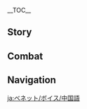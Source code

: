 {{CharacterTabs}}
{{LanguageTabs}}
{{Stub|1={{Meta/VO|tl=1|fChinese}}}}
__TOC__
==Story==
{{VO/Story
|character           = Bennett
|language            = zh
|language_s          = zh
|language_t          = zh-tw
|name_s              = 班尼特
|vo_01_01_title_s    = 初次见面…
|vo_01_01_title_t    = 初次見面…
|vo_01_01_subtitle   = Hello
|vo_01_01_file       = VO_{language}{character} Hello.ogg
|vo_01_01_tx_s       = 这就是你的冒险团吗？真好啊…又热闹，又有人情味。啊，我是「班尼冒险团」的团长班尼特！能把我列入你们的合作伙伴吗？拜托了！
|vo_01_01_tx_t       = 這就是{{MC|你|妳|mc=1}}的冒險團嗎？真好啊…又熱鬧，又有人情味。啊，我是「班尼冒險團」的團長班尼特！能把我列入你們的合作夥伴嗎？拜託了！
|vo_01_01_rm         = Zhè jiùshì nǐ de màoxiǎn-tuán ma? Zhēn hǎo a... Yòu rè'nào, yòu yǒu rénqíngwèi. A, wǒ shì "Bānní Màoxiǎn-tuán" de tuánzhǎng Bānnítè! Néng bǎ wǒ lièrù nǐmen de hézuò huǒbàn ma? Bàituōle!
|vo_01_01_tl         = Is this your adventure team? Oh, that's great... it's so lively, with a homey vibe. Oh, I'm the leader of "Benny's Adventure Team," Bennett! Can I be your partner? Please?
|vo_02_01_title_s    = 闲聊・宝藏
|vo_02_01_title_t    = 閒聊・寶藏
|vo_02_01_subtitle   = Chat: Treasures
|vo_02_01_file       = VO_{language}{character} Chat - Treasures.ogg
|vo_02_01_tx_s       = 不如在周围找找看吧，说不定有宝藏呢！
|vo_02_01_tx_t       = 不如在周圍找找看吧，說不定有寶藏呢！
|vo_02_01_rm         = Bùrú zài zhōuwéi zhǎozhǎo kàn ba, shuōbudìng yǒu bǎozàng ne!
|vo_02_01_tl         = Why don't we look around, maybe we could find some treasure!
|vo_02_02_title_s    = 闲聊・冒险
|vo_02_02_title_t    = 閒聊・冒險
|vo_02_02_subtitle   = Chat: Adventures
|vo_02_02_file       = VO_{language}{character} Chat - Adventures.ogg
|vo_02_02_tx_s       = 好久没有和别人一起冒险了！我们走吧！
|vo_02_02_tx_t       = 好久沒有和別人一起冒險了！我們走吧！
|vo_02_02_rm_s       = Hǎojiǔ méiyǒu hé biérén yīqǐ màoxiǎnle! Wǒmen zǒu ba!
|vo_02_02_rm_t       = Hǎojiǔ méiyǒu hàn biérén yīqǐ màoxiǎnle! Wǒmen zǒu ba!
|vo_02_02_tl         = It's been a long time since I've been on an adventure with others! Let's go!
|vo_02_03_title_s    = 闲聊・调侃
|vo_02_03_title_t    = 閒聊・調侃
|vo_02_03_subtitle   = Chat: Self-Deprecation
|vo_02_03_file       = VO_{language}{character} Chat - Self-Deprecation.ogg
|vo_02_03_tx_s       = 俗话说「等在原地是不会有好事发生的」，当然以我的运气来说，往哪里走都一样啦…
|vo_02_03_tx_t       = 俗話說「等在原地是不會有好事發生的」，當然以我的運氣來說，往哪裡走都一樣啦…
|vo_02_03_rm         = Súhuà shuō "děng zài yuándì shì bùhuì yǒu hǎoshì fāshēng de", dāngrán yǐ wǒ de yùnqì láishuō, wǎng nǎlǐ zǒu dōu yīyàng la...
|vo_02_03_tl         = As the saying goes, "nothing good will happen if you stay where you are." Of course, with my luck, it's the same wherever I go...
|vo_03_01_title_s    = 下雨的时候…
|vo_03_01_title_t    = 下雨的時候…
|vo_03_01_subtitle   = When It Rains
|vo_03_01_file       = VO_{language}{character} When It Rains.ogg
|vo_03_01_tx_s       = 我冒险的时候，大多都是这种天气。
|vo_03_01_tx_t       = 我冒險的時候，大多都是這種天氣。
|vo_03_01_rm         = Wǒ màoxiǎn de shíhòu, dàduō dōu shì zhè zhǒng tiānqì.
|vo_03_01_tl         = It's usually this kind of weather when I'm on an adventure.
|vo_03_02_title_s    = 打雷的时候…
|vo_03_02_title_t    = 打雷的時候…
|vo_03_02_subtitle   = When Thunder Strikes
|vo_03_02_file       = VO_{language}{character} When Thunder Strikes.ogg
|vo_03_02_tx_s       = 啊！别和我站得太近，这样雷就不会劈到你了。
|vo_03_02_tx_t       = 啊！別和我站得太近，這樣雷就不會劈到{{MC|你|妳|mc=1}}了。
|vo_03_02_rm_s       = A! Bié hé wǒ zhàn dé tài jìn, zhèyàng léi jiù bùhuì pī dào nǐle.
|vo_03_02_rm_t       = A! Bié hàn wǒ zhàn dé tài jìn, zhèyàng léi jiù bùhuì pī dào nǐle.
|vo_03_02_tl         = Ah! Don't stand too close to me, so the lightning won't strike you too.
|vo_03_03_title_s    = 阳光很好…
|vo_03_03_title_t    = 陽光很好…
|vo_03_03_subtitle   = When the Sun Is Out
|vo_03_03_file       = VO_{language}{character} When the Sun Is Out.ogg
|vo_03_03_tx_s       = 今天的天气真不错…啊，糟了，说完这种话多半就要下雨了。
|vo_03_03_tx_t       = 今天的天氣真不錯…啊，糟了，說完這種話多半就要下雨了。
|vo_03_03_rm         = Jīntiān de tiānqì zhēn bùcuò... A, zāole, shuōwán zhè zhǒng huà duōbàn jiù yào xiàyǔle.
|vo_03_03_tl         = The weather's not bad today... ah, crud, it's probably going to rain after saying this.
|vo_03_04_title_s    = 刮大风了…
|vo_03_04_title_t    = 刮大風了…
|vo_03_04_subtitle   = When the Wind Is Blowing
|vo_03_04_file       = VO_{language}{character} When the Wind Is Blowing.ogg
|vo_03_04_tx_s       = 小心点，别被吹过来的石头砸到脑袋了！
|vo_03_04_tx_t       = 小心點，別被吹過來的石頭砸到腦袋了！
|vo_03_04_rm         = Xiǎoxīn diǎn, bié bèi chuī guòlái de shítou zá dào nǎodaile!
|vo_03_04_tl         = Careful, don't get hit in the head by a flying stone!
|vo_04_01_title_s    = 早上好…
|vo_04_01_title_t    = 早安…
|vo_04_01_subtitle   = Good Morning
|vo_04_01_file       = VO_{language}{character} Good Morning.ogg
|vo_04_01_tx_s       = 早上好！我们今天去哪儿冒险啊？
|vo_04_01_tx_t       = 早安！我們今天去哪冒險啊？
|vo_04_01_rm_s       = Zǎoshang hǎo! Wǒmen jīntiān qù nǎr màoxiǎn a?
|vo_04_01_rm_t       = Zǎo'ān! Wǒmen jīntiān qù nǎ màoxiǎn a?
|vo_04_01_tl         = Good morning! Where's the adventure at today?
|vo_04_02_title_s    = 中午好…
|vo_04_02_title_t    = 午安…
|vo_04_02_subtitle   = Good Afternoon
|vo_04_02_file       = VO_{language}{character} Good Afternoon.ogg
|vo_04_02_tx_s       = 我带了三明治，要吃吗？分你一半…唔唔！咳，咳…不好意思，噎到了。
|vo_04_02_tx_t       = 我帶了三明治，要吃嗎？分{{MC|你|妳|mc=1}}一半…唔唔！咳，咳…不好意思，噎到了。
|vo_04_02_rm         = Wǒ dàile sānmíngzhì, yào chī ma? Fēn nǐ yībàn... N'n! Ke, ke... Bùhǎoyìsi, yē dàole.
|vo_04_02_tl         = I brought a sandwich, do you want some? I'll give you hal- *coughing* *spluttering* ...I'm sorry, I choked.
|vo_04_03_title_s    = 晚上好…
|vo_04_03_title_t    = 晚上好…
|vo_04_03_subtitle   = Good Evening
|vo_04_03_file       = VO_{language}{character} Good Evening.ogg
|vo_04_03_tx_s       = 要不要陪我去和老爹们聊聊天啊？老冒险家的故事可有意思了！
|vo_04_03_tx_t       = 要不要陪我去和老爹們聊聊天啊？老冒險家的故事可有意思了！
|vo_04_03_rm_s       = Yàobùyào péi wǒ qù hé lǎodiēmen liáoliáotiān a? Lǎo màoxiǎn-jiā de gùshì kě yǒuyìsile!
|vo_04_03_rm_t       = Yàobùyào péi wǒ qù hàn lǎodiēmen liáoliáotiān a? Lǎo màoxiǎn-jiā de gùshì kě yǒuyìsile!
|vo_04_03_tl         = Wanna come with me to chat with my dads? Old adventurers' stories are always interesting!
|vo_04_04_title_s    = 晚安…
|vo_04_04_title_t    = 晚安…
|vo_04_04_subtitle   = Good Night
|vo_04_04_file       = VO_{language}{character} Good Night.ogg
|vo_04_04_tx_s       = 要走了吗？能和你一起冒险太开心了，下次记得再叫上我啊！
|vo_04_04_tx_t       = 要走了嗎？能和{{MC|你|妳|mc=1}}一起冒險太開心了，下次記得再叫上我啊！
|vo_04_04_rm_s       = Yào zǒule ma? Néng hé nǐ yīqǐ màoxiǎn tài kāixīnle, xiàcì jìdé zài jiàoshàng wǒ a!
|vo_04_04_rm_t       = Yào zǒule ma? Néng hàn nǐ yīqǐ màoxiǎn tài kāixīnle, xiàcì jìdé zài jiàoshàng wǒ a!
|vo_04_04_tl         = You have to go? Adventuring with you is so fun, remember to invite me again next time!
|vo_05_01_title_s    = 关于{name_s}自己・冒险团
|vo_05_01_title_t    = 關於{name_t}自己・冒險團
|vo_05_01_subtitle   = About {character}: Adventure Team
|vo_05_01_file       = VO_{language}{character} About {character} - Adventure Team.ogg
|vo_05_01_tx_s       = 我就是「班尼冒险团」的团长，振兴蒙德冒险家协会的希望之星…没见过其他团员？那个…最近他们都请假了，哈哈。
|vo_05_01_tx_t       = 我就是「班尼冒險團」的團長，振興蒙德冒險家協會的希望之星…沒見過其他團員？那個…最近他們都請假了，哈哈。
|vo_05_01_rm         = Wǒ jiùshì "Bānní Màoxiǎn-tuán" de tuánzhǎng, zhènxīng Méngdé Màoxiǎn-jiā Xiéhuì de xīwàng zhī xīng... Méi jiàn'guò qítā tuányuán? Nàgè... Zuìjìn tāmen dōu qǐngjiàle, hāhā.
|vo_05_01_tl         = I'm the leader of Benny's Adventure Team, the star of hope for the revitalization of the Mondstadt Adventurers' Guild... Never seen the other members? That... they've all taken time off recently, haha.
|vo_05_02_title_s    = 关于{name_s}自己・坏运气
|vo_05_02_title_t    = 關於{name_t}自己・壞運氣
|vo_05_02_subtitle   = About {character}: Bad Luck
|vo_05_02_file       = VO_{language}{character} About {character} - Bad Luck.ogg
|vo_05_02_tx_s       = 没有传说中那么夸张啦，不过就是走路经常会掉进猎人打猎用的坑里，或者被突然倒下的树干砸到脑袋，都很平常嘛，对吧？
|vo_05_02_tx_t       = 沒有傳說中那麼誇張啦，不過就是走路經常會掉進獵人打獵用的坑裡，或者被突然倒下的樹幹砸到腦袋，都很平常嘛，對吧？
|vo_05_02_rm_s       = Méiyǒu chuánshuō zhōng nàme kuāzhāng la, bùguò jiùshì zǒulù jīngcháng huì diàojìn lièrén dǎliè yòng de kēng lǐ, huòzhě bèi tūrán dàoxià de shùgàn zá dào nǎodai, dōu hěn píngcháng ma, duì ba?
|vo_05_02_rm_t       = Méiyǒu chuánshuō zhōng nàme kuāzhāng la, bùguò jiùshì zǒulù jīngcháng huì diàojìn lièrén dǎliè yòng de kēng lǐ, huòzhě bèi túrán dàoxià de shùgàn zá dào nǎodai, dōu hěn píngcháng ma, duì ba?
|vo_05_02_tl         = It's not as bad as the legends say, but it's normal to fall into a hunter's trap on a walk, or to be suddenly hit in the head by a falling tree, right?
|vo_06_01_title_s    = 关于我们・搭档
|vo_06_01_title_t    = 關於我們・搭檔
|vo_06_01_subtitle   = About Us: Teammates
|vo_06_01_file       = VO_{language}{character} About Us - Teammates.ogg
|vo_06_01_tx_s       = 哈哈，不行的，「班尼冒险团」早就满员了…合适的人选有那么多，没必要找我这个倒霉蛋吧？
|vo_06_01_tx_t       = 哈哈，不行的，「班尼冒險團」早就滿員了…合適的人選有那麼多，沒必要找我這個倒楣蛋吧？
|vo_06_01_rm         = Hāhā, bùxíng de, "Bānní Màoxiǎn-tuán" zǎojiù mǎnyuánle... Héshì de rénxuǎn yǒu nàme duō, méi bìyào zhǎo wǒ zhège dǎoméi dàn ba?
|vo_06_01_tl         = Haha, no, Benny's Adventure Team is already full... There are so many other suitable candidates, there's no need to go searching for such an unlucky person like me, right?
|vo_06_02_title_s    = 关于我们・分工
|vo_06_02_title_t    = 關於我們・分工
|vo_06_02_subtitle   = About Us: Division of Labor
|vo_06_02_friendship = 6
|vo_06_02_file       = VO_{language}{character} About Us - Division of Labor.ogg
|vo_06_02_tx_s       = 以后我负责引走怪物和激活陷阱，你就负责带走宝藏。啊，这样不行吗？哎呀，没事没事！不用担心我会受伤啦，这是我最擅长的！而且为了你的话，我愿意！
|vo_06_02_tx_t       = 以後我負責引走怪物和觸發陷阱，{{MC|你|妳|mc=1}}就負責帶走寶藏。啊，這樣不行嗎？哎呀，沒事沒事！不用擔心我會受傷啦，這是我最擅長的！而且為了{{MC|你|妳|mc=1}}的話，我願意！
|vo_06_02_rm_s       = Yǐhòu wǒ fùzé yǐnzǒu guàiwù hé jīhuó xiànjǐng, nǐ jiù fùzé dài zǒu bǎozàng. A, zhèyàng bùxíng ma? Aiya, méishì méishì! Bùyòng dānxīn wǒ huì shòushāng la, zhè shì wǒ zuì shàncháng de! Érqiě wèile nǐ dehuà, wǒ yuànyì!
|vo_06_02_rm_t       = Yǐhòu wǒ fùzé yǐnzǒu guàiwù hàn chùfā xiànjǐng, nǐ jiù fùzé dài zǒu bǎozàng. A, zhèyàng bùxíng ma? Aiya, méishì méishì! Bùyòng dānxīn wǒ huì shòushāng la, zhè shì wǒ zuì shàncháng de! Érqiě wèile nǐ dehuà, wǒ yuànyì!
|vo_06_02_tl         = From now on, I'll distract the monsters and activate the traps while you'll be in charge of the treasure. Ah... this can't work? Aiya, it's alright, it's alright! Don't worry about me getting hurt, it's what I do best! And for your sake, I would!
|vo_06_03_title_s    = 关于我们・险境
|vo_06_03_title_t    = 關於我們・險境
|vo_06_03_subtitle   = About Us: Dangerous Places
|vo_06_03_friendship = 6
|vo_06_03_file       = VO_{language}{character} About Us - Dangerous Places.ogg
|vo_06_03_tx_s       = 我终于明白你为什么找我搭档了，你和我很像，一定也很喜欢置身于险境的那种快感吧！冒险就是因为有危险才让人欲罢不能啊。
|vo_06_03_tx_t       = 我終於明白{{MC|你|妳|mc=1}}為什麼找我搭檔了，{{MC|你|妳|mc=1}}和我很像，一定也很喜歡置身於險境的那種快感吧！冒險就是因為有危險才讓人欲罷不能啊。
|vo_06_03_rm_s       = Wǒ zhōngyú míngbái nǐ wèishénme zhǎo wǒ dādàngle, nǐ hé wǒ hěn xiàng, yīdìng yě hěn xǐhuān zhìshēn yú xiǎnjìng de nà zhǒng kuàigǎn ba! Màoxiǎn jiùshì yīnwèi yǒu wēixiǎn cái ràng rén yùbàbùnéng a.
|vo_06_03_rm_t       = Wǒ zhōngyú míngbái nǐ wèishénme zhǎo wǒ dādàngle, nǐ hàn wǒ hěn xiàng, yīdìng yě hěn xǐhuān zhìshēn yú xiǎnjìng de nà zhǒng kuàigǎn ba! Màoxiǎn jiùshì yīnwèi yǒu wéixiǎn cái ràng rén yùbàbùnéng a.
|vo_06_03_tl         = I finally understand why you decided to join me. We're so much alike, and you also love the thrill of being in danger! That's what makes adventuring so addictive!
|vo_07_01_title_s    = 关于「神之眼」…
|vo_07_01_title_t    = 關於「神之眼」…
|vo_07_01_subtitle   = About the [[Vision]]
|vo_07_01_friendship = 4
|vo_07_01_file       = VO_{language}{character} About the Vision.ogg
|vo_07_01_tx_s       = 没想到我这么倒霉的人也可以获得神的认可，既然神都没有放弃我，我又怎么能放弃我自己呢？
|vo_07_01_tx_t       = 沒想到我這麼倒楣的人也可以獲得神的認可，既然神都沒有放棄我，我又怎麼能放棄我自己呢？
|vo_07_01_rm         = Méi xiǎngdào wǒ zhème dǎoméi de rén yě kěyǐ huòdé shén de rènkě, jìrán shén dōu méiyǒu fàngqì wǒ, wǒ yòu zěnme néng fàngqì wǒ zìjǐ ne?
|vo_07_01_tl         = I never thought that someone as unlucky as me could be recognized by the gods. But since the gods haven't given up on me, how can I give up on myself?
|vo_07_02_title_s    = 有什么想要分享…
|vo_07_02_title_t    = 有什麼想要分享…
|vo_07_02_subtitle   = Something to Share
|vo_07_02_file       = VO_{language}{character} Something to Share.ogg
|vo_07_02_tx_s       = 有机会要和我一起去俯瞰蒙德的夜景吗？蒙德城灯火通明，果酒湖反射着月光，特别漂亮…你问我在哪里看到的？哈哈，有一次不小心被龙卷风卷到了特别高的地方…什么？不想去啊，哦，好吧…
|vo_07_02_tx_t       = 有機會要和我一起去俯瞰蒙德的夜景嗎？蒙德城燈火通明，果酒湖反射著月光，特別漂亮…{{MC|你|妳|mc=1}}問我在哪裡看到的？哈哈，有一次不小心被龍捲風捲到了特別高的地方…什麼？不想去啊，哦，好吧…
|vo_07_02_rm_s       = Yǒu jīhuì yào hé wǒ yīqǐ qù fǔkàn Méngdé de yèjǐng ma? Méngdé-chéng dēnghuǒ tōngmíng, Guǒjiǔ-hú fǎnshèzhe yuèguāng, tèbié piàoliang... Nǐ wèn wǒ zài nǎlǐ kàndào de? Haha, yǒu yīcì bùxiǎoxīn bèi lóngjuǎnfēng juǎndàole tèbié gāo de dìfāng... Shénme? Bùxiǎng qù a, o, hǎo ba...
|vo_07_02_rm_t       = Yǒu jīhuì yào hàn wǒ yīqǐ qù fǔkàn Méngdé de yèjǐng ma? Méngdé-chéng dēnghuǒ tōngmíng, Guǒjiǔ-hú fǎnshèzhe yuèguāng, tèbié piàoliang... Nǐ wèn wǒ zài nǎlǐ kàndào de? Haha, yǒu yīcì bùxiǎoxīn bèi lóngjuǎnfēng juǎndàole tèbié gāo de dìfāng... Shénme? Bùxiǎng qù a, o, hǎo ba...
|vo_07_02_tl         = Do you wanna come with me to see the night view of Mondstadt from above? Mondstadt City is brightly lit, and Cider Lake reflects the moonlight, which is very beautiful... Where did I see it, you ask? Haha, there was this one time where I accidentally got swept up by a tornado to a particularly high place... hm? Not interested? Oh, alright then...
|vo_07_03_title_s    = 感兴趣的见闻…
|vo_07_03_title_t    = 感興趣的見聞…
|vo_07_03_subtitle   = Interesting Things
|vo_07_03_file       = VO_{language}{character} Interesting Things.ogg
|vo_07_03_tx_s       = 其实我很喜欢卷心菜，看上去很普通，却是一般人家必不可少的食物。它能生长在很多地方，也能和很多食材搭配，还从不抢味道。其实普通一点，也挺好的嘛。
|vo_07_03_tx_t       = 其實我很喜歡高麗菜，看起來很普通，卻是一般人家必不可少的食物。它能生長在很多地方，也能和很多食材搭配，還從不搶味道。其實普通一點，也挺好的嘛。
|vo_07_03_rm_s       = Qíshí wǒ hěn xǐhuān juǎnxīncài, kànshàngqù hěn pǔtōng, què shì yībān rénjiā bìbùkěshǎo de shíwù. Tā néng shēngzhǎng zài hěnduō dìfāng, yě néng hé hěnduō shícái dāpèi, hái cóng bù qiǎng wèidào. Qíshí pǔtōng yīdiǎn, yě tǐng hǎo de ma.
|vo_07_03_rm_t       = Qíshí wǒ hěn xǐhuān gāolìcài, kànshàngqù hěn pǔtōng, què shì yībān rénjiā bìbùkěshǎo de shíwù. Tā néng shēngzhǎng zài hěnduō dìfāng, yě néng hàn hěnduō shícái dāpèi, hái cóng bù qiǎng wèidào. Qíshí pǔtōng yīdiǎn, yě tǐng hǎo de ma.
|vo_07_03_tl         = I actually quite like cabbage. It looks very ordinary, but it's a staple food for the common folk. It grows in many places, can be paired with many ingredients, and the flavor never gets in the way. It's normal, and that's okay.
|vo_08_01_title_s    = 关于芭芭拉…
|vo_08_01_title_t    = 關於芭芭拉…
|vo_08_01_subtitle   = About [[Barbara]]
|vo_08_01_friendship = 4
|vo_08_01_file       = VO_{language}{character} About Barbara.ogg
|vo_08_01_tx_s       = 她很擅长唱歌跳舞！我冒险不顺的时候就会去看她的演出，跟着观众一起喊喊口号加加油，心情就变好了，真的很神奇！这就是她为什么这么受欢迎的原因吧…啊，我这个当团长的，要是也这么受欢迎就好了。
|vo_08_01_tx_t       = 她很擅長唱歌跳舞！我冒險不順的時候就會去看她的演出，跟著觀眾一起喊喊口號加加油，心情就變好了，真的很神奇！這就是她為什麼這麼受歡迎的原因吧…啊，我這個當團長的，要是也這麼受歡迎就好了。
|vo_08_01_rm         = Tā hěn shàncháng chànggē tiàowǔ! Wǒ màoxiǎn bù shùn de shíhòu jiù huì qù kàn tā de yǎnchū, gēnzhe guānzhòng yīqǐ hǎnhǎn kǒuhào jiājiāyóu, xīnqíng jiù biàn hǎole, zhēn de hěn shénqí! Zhè jiùshì tā wèishénme zhème shòu huānyíng de yuányīn ba... A, wǒ zhège dāng tuánzhǎng de, yàoshi yě zhème shòu huānyíng jiù hǎole.
|vo_08_01_tl         = She's really good at singing and dancing! When an adventure goes south, I'll go to see her in concert and cheer with the audience, and my mood will get better, it's really amazing! No wonder she's so popular... ah, if only I could be just as popular as the leader of my adventure team.
|vo_08_02_title_s    = 关于可莉…
|vo_08_02_title_t    = 關於可莉…
|vo_08_02_subtitle   = About [[Klee]]
|vo_08_02_friendship = 4
|vo_08_02_file       = VO_{language}{character} About Klee.ogg
|vo_08_02_tx_s       = 那个孩子啊…很可爱，但我必须和她保持距离。只要我陪她玩，她的那些炸弹就会突然爆炸…我倒霉一点无所谓，但要是炸伤了可莉就麻烦了，估计整个骑士团都会跟我没完吧。
|vo_08_02_tx_t       = 那個孩子啊…很可愛，但我必須和她保持距離。只要我陪她玩，她的那些炸彈就會突然爆炸…我倒楣一點無所謂，但要是炸傷了可莉就麻煩了，估計整個騎士團都會跟我沒完吧。
|vo_08_02_rm_s       = Nàgè háizi a... Hěn kě'ài, dàn wǒ bìxū hé tā bǎochí jùlí. Zhǐyào wǒ péi tā wán, tā de nàxiē zhàdàn jiù huì tūrán bàozhà... Wǒ dǎoméi yīdiǎn wúsuǒwèi, dàn yàoshi zhàshāngle Kělì jiù máfanle, gūjì zhěnggè Qíshìtuán dōuhuì gēn wǒ méiwán ba.
|vo_08_02_rm_t       = Nàgè háizi a... Hěn kě'ài, dàn wǒ bìxū hàn tā bǎochí jùlí. Zhǐyào wǒ péi tā wán, tā de nàxiē zhàdàn jiù huì túrán bàozhà... Wǒ dǎoméi yīdiǎn wúsuǒwèi, dàn yàoshi zhàshāngle Kělì jiù máfanle, gūjì zhěnggè Qíshìtuán dōuhuì gēn wǒ méiwán ba.
|vo_08_02_tl         = That kid... so cute, but I have to keep my distance from her. Whenever I play with her, her bombs will suddenly detonate... It's not me I'm worried about, but if something happens to Klee, it'd be awful, and the Knights of Favonius would never forgive me.
|vo_08_03_title_s    = 关于菲谢尔…
|vo_08_03_title_t    = 關於菲謝爾…
|vo_08_03_subtitle   = About [[Fischl]]
|vo_08_03_friendship = 4
|vo_08_03_file       = VO_{language}{character} About Fischl.ogg
|vo_08_03_tx_s       = 她是异世界来的「断罪皇女」，可厉害了！我不止一次和她说想要去她的家乡冒险，但每次说到这里她就吞吞吐吐的…嗯，一定是担心我的安危吧，看来她的家乡真的是很凶险的地方。
|vo_08_03_tx_t       = 她是異世界來的「斷罪皇女」，可厲害了！我不止一次和她說想要去她的家鄉冒險，但每次說到這裡她就吞吞吐吐的…嗯，一定是擔心我的安危吧，看來她的家鄉真的是很兇險的地方。
|vo_08_03_rm_s       = Tā shì yì-shìjiè lái de "Duànzuì Huángnǚ", kě lìhàile! Wǒ bùzhǐ yīcì hé tā shuō xiǎngyào qù tā de jiāxiāng màoxiǎn, dàn měicì shuō dào zhèlǐ tā jiù tūntūntǔtǔ de... Ng, yīdìng shì dānxīn wǒ de ānwēi ba, kànlái tā de jiāxiāng zhēn de shì hěn xiōngxiǎn dì dìfāng.
|vo_08_03_rm_t       = Tā shì yì-shìjiè lái de "Duànzuì Huángnǚ", kě lìhàile! Wǒ bùzhǐ yīcì hàn tā shuō xiǎngyào qù tā de jiāxiāng màoxiǎn, dàn měicì shuō dào zhèlǐ tā jiù tūntūntǔtǔ de... Ng, yīdìng shì dānxīn wǒ de ānüéi ba, kànlái tā de jiāxiāng zhēn de shì hěn xiōngxiǎn dì dìfāng.
|vo_08_03_tl         = Oh, the Prinzessin der Verurteilung from another world, she's so cool! I've told her more than once that I wanted to go to her home world on an adventure, but she hesitated every time... Well, she must be worried about my safety. It seems that her home world is a really dangerous place.
|vo_08_04_title_s    = 关于琴…
|vo_08_04_title_t    = 關於琴…
|vo_08_04_subtitle   = About [[Jean]]
|vo_08_04_friendship = 4
|vo_08_04_file       = VO_{language}{character} About Jean.ogg
|vo_08_04_tx_s       = 我本来想向琴团长要一些对蒙德的冒险家协会的支援，但其实我不太知道要怎么和她说…冒险家协会没有骑士团那么多规矩，我和老爹们成天也嘻嘻哈哈的，但用这种态度和琴团长说话，肯定不行吧…我是不是要学一下骑士团敬礼的方式？
|vo_08_04_tx_t       = 我本來想向琴團長要一些對蒙德的冒險家協會的支援，但其實我不太知道要怎麼和她說…冒險家協會沒有騎士團那麼多規矩，我和老爹們成天也嘻嘻哈哈的，但用這種態度和琴團長說話，肯定不行吧…我是不是要學一下騎士團敬禮的方式？
|vo_08_04_rm_s       = Wǒ běnlái xiǎng xiàng Qín-tuánzhǎng yào yīxiē duì Méngdé de Màoxiǎn-jiā Xiéhuì de zhīyuán, dàn qíshí wǒ bù tài zhīdào yào zěnme hé tā shuō... Màoxiǎn-jiā Xiéhuì méiyǒu Qíshìtuán nàme duō guījǔ, wǒ hé lǎodiēmen chéngtiān yě xīxīhāhā de, dàn yòng zhè zhǒng tàidù hé Qín-tuánzhǎng shuōhuà, kěndìng bùxíng ba... Wǒ shìbùshì yào xué yīxià Qíshìtuán jìnglǐ de fāngshì?
|vo_08_04_rm_t       = Wǒ běnlái xiǎng xiàng Qín-tuánzhǎng yào yīxiē duì Méngdé de Màoxiǎn-jiā Xiéhuì de zhīyuán, dàn qíshí wǒ bù tài zhīdào yào zěnme hàn tā shuō... Màoxiǎn-jiā Xiéhuì méiyǒu Qíshìtuán nàme duō guījǔ, wǒ hàn lǎodiēmen chéngtiān yě xīxīhāhā de, dàn yòng zhè zhǒng tàidù hàn Qín-tuánzhǎng shuōhuà, kěndìng bùxíng ba... Wǒ shìbùshì yào xué yīxià Qíshìtuán jìnglǐ de fāngshì?
|vo_08_04_tl         = I originally wanted to ask Master Jean for help with the Mondstadt Adventurers' Guild, but I don't really know how to go about doing so... The Adventurers' Guild doesn't have as many rules as the Knights, and my dads and I laugh all day long. But speaking to Master Jean with this attitude isn't gonna fly... Should I learn the knights' salute?
|vo_08_05_title_s    = 关于法尔伽…
|vo_08_05_title_t    = 關於法爾伽…
|vo_08_05_subtitle   = About [[Varka]]
|vo_08_05_friendship = 4
|vo_08_05_file       = VO_{language}{character} About Varka.ogg
|vo_08_05_tx_s       = 他是我非常崇拜的人，名副其实的大团长！能领导整个西风骑士团，那该有多厉害啊。不过后来我想了想，冒险团规模太大好像也不行，团里太忙了的话，老爹们就没人照顾了。哈哈，还是现在好啊。
|vo_08_05_tx_t       = 他是我非常崇拜的人，名副其實的大團長！能領導整個西風騎士團，那該有多厲害啊。不過後來我想了想，冒險團規模太大好像也不行，團裡太忙了的話，老爹們就沒人照顧了。哈哈，還是現在好啊。
|vo_08_05_rm         = Tā shì wǒ fēicháng chóngbài de rén, míngfùqíshí de Dà-tuánzhǎng! Néng lǐngdǎo zhěnggè Xīfēng Qíshìtuán, nà gāi yǒu duō lìhài a. Bùguò hòulái wǒ xiǎngle-xiǎng, màoxiǎn-tuán guīmó tài dà hǎoxiàng yě bùxíng, tuán lǐ tài mángle dehuà, lǎodiēmen jiù méi rén zhàogùle. Haha, háishì xiànzài hǎo a.
|vo_08_05_tl         = He's someone I look up to a lot, a great leader! How powerful someone would have to be to lead the entire Knights of Favonius! Recently, though, I've been thinking that maybe it'd be better to have a smaller adventure team. If the team is too busy, I won't have time to take care of all my dads in the Guild. Haha, things are still good the way they are now.
|vo_08_06_title_s    = 关于雷泽…
|vo_08_06_title_t    = 關於雷澤…
|vo_08_06_subtitle   = About [[Razor]]
|vo_08_06_friendship = 4
|vo_08_06_file       = VO_{language}{character} About Razor.ogg
|vo_08_06_tx_s       = 你说奔狼领的那个小哥哥啊，他虽然看上去凶巴巴的，也不愿意说话…但是是个有趣的人哦！他和我都特别喜欢吃肉，我给他做肉吃，他教我狼怎么说话，哈哈，你下次要不要一起来？
|vo_08_06_tx_t       = {{MC|你|妳|mc=1}}說奔狼領的那個小哥哥啊，他雖然看上去凶巴巴的，也不願意說話…但是是個有趣的人哦！他和我都特別喜歡吃肉，我給他做肉吃，他教我狼怎麼說話，哈哈，{{MC|你|妳|mc=1}}下次要不要一起來？
|vo_08_06_rm_s       = Nǐ shuō Bēnláng-lǐng de nàgè xiǎo-gēgē a, tā suīrán kàn shàngqù xiōngbābā de, yě bù yuànyì shuōhuà... Dànshì shìgè yǒuqù de rén o! Tā hé wǒ dōu tèbié xǐhuān chī ròu, wǒ gěi tā zuò ròu chī, tā jiāo wǒ láng zěnme shuōhuà, haha, nǐ xiàcì yàobùyào yīqǐ lái?
|vo_08_06_rm_t       = Nǐ shuō Bēnláng-lǐng de nàgè xiǎo-gēgē a, tā suīrán kàn shàngqù xiōngbābā de, yě bù yuànyì shuōhuà... Dànshì shìgè yǒuqù de rén o! Tā hàn wǒ dōu tèbié xǐhuān chī ròu, wǒ gěi tā zuò ròu chī, tā jiāo wǒ láng zěnme shuōhuà, haha, nǐ xiàcì yàobùyào yīqǐ lái?
|vo_08_06_tl         = You talk of the Wolvendom boy... though he looks fierce and doesn't like talking much, he's a great person! He and I both like meat very much. I cook meat for him, and he teaches me how to talk with wolves. Haha, do you want to join us next time?
|vo_08_07_title_s    = 关于安柏…
|vo_08_07_title_t    = 關於安柏…
|vo_08_07_subtitle   = About [[Amber]]
|vo_08_07_friendship = 4
|vo_08_07_file       = VO_{language}{character} About Amber.ogg
|vo_08_07_tx_s       = 哦哦，想起来了，那个女孩子，总横冲直撞的…她和我一样，经常去野外冒险！只不过…只要路边架着锅，就总会飘来浓浓的黑烟，还有什么东西烧糊了的味道…唔，难道她的运气也很差？
|vo_08_07_tx_t       = 哦哦，想起來了，那個女孩子，總橫衝直撞的…她和我一樣，經常去野外冒險！只不過…只要路邊架著鍋，就總會飄來濃濃的黑煙，還有什麼東西燒糊了的味道…唔，難道她的運氣也很差？
|vo_08_07_rm_s       = O'o, xiǎng qǐláile, nàgè nǚháizi, zǒng héngchōng-zhízhuàng de... Tā hé wǒ yīyàng, jīngcháng qù yěwài màoxiǎn! Zhǐ bùguò... zhǐyào lù biān jiàzhe guō, jiù zǒnghuì piāo lái nóngnóng de hēiyān, háiyǒu shénme dōngxi shāohúle de wèidào... N, nándào tā de yùnqì yě hěn chà?
|vo_08_07_rm_t       = O'o, xiǎng qǐláile, nàgè nǚháizi, zǒng héngchōng-zhízhuàng de... Tā hàn wǒ yīyàng, jīngcháng qù yěwài màoxiǎn! Zhǐ bùguò... zhǐyào lù biān jiàzhe guō, jiù zǒnghuì piāo lái nóngnóng de hēiyān, háiyǒu shénme dōngxi shāohúle de wèidào... N, nándào tā de yùnqì yě hěn chà?
|vo_08_07_tl         = Oh, I remember, that girl is always charging around everywhere... Like me, she goes adventuring in the wild all the time! It's just... Whenever she's around a cooking pot on the side of the road, there'll always be thick black smoke and the smell of something burning... uh, was she also born unlucky, like me?
|vo_08_08_title_s    = 关于诺艾尔…
|vo_08_08_title_t    = 關於諾艾爾…
|vo_08_08_subtitle   = About [[Noelle]]
|vo_08_08_friendship = 4
|vo_08_08_file       = VO_{language}{character} About Noelle.ogg
|vo_08_08_tx_s       = 你说她啊，其实我注意她很久了。她很有天分，又特别努力，但在骑士团只能当女仆，一直没成为正式的骑士，你不觉得太可惜了吗？唉，要是她肯来冒险家协会，估计早就是个了不起的冒险家了。
|vo_08_08_tx_t       = {{MC|你|妳|mc=1}}說她啊，其實我注意她很久了。她很有天分，又特別努力，但在騎士團只能當女僕，一直沒成為正式的騎士，{{MC|你|妳|mc=1}}不覺得太可惜了嗎？唉，要是她肯來冒險家協會，估計早就是個了不起的冒險家了。
|vo_08_08_rm_s       = Nǐ shuō tā a, qíshí wǒ zhùyì tā hěnjiǔle. Tā hěn yǒu tiānfèn, yòu tèbié nǔlì, dàn zài Qíshìtuán zhǐ néng dāng nǚpū, yīzhí méi chéngwéi zhèngshì de Qíshì, nǐ bù juédé tài kěxīle ma? Ai, yàoshi tā kěn lái Màoxiǎn-jiā Xiéhuì, gūjì zǎo jiùshì gè liǎobùqǐ de màoxiǎn-jiāle.
|vo_08_08_rm_t       = Nǐ shuō tā a, qíshí wǒ zhùyì tā hěnjiǔle. Tā hěn yǒu tiānfèn, yòu tèbié nǔlì, dàn zài Qíshìtuán zhǐ néng dāng nǚpū, yīzhí méi chéngwéi zhèngshì de Qíshì, nǐ bù juédé tài kěxíle ma? Ai, yàoshi tā kěn lái Màoxiǎn-jiā Xiéhuì, gūjì zǎo jiùshì gè liǎobùqǐ de màoxiǎn-jiāle.
|vo_08_08_tl         = I've been paying attention to her for a long time. She's very talented and works very hard, but she's still just a maid in the Knights of Favonius and hasn't yet become a full-fledged knight. It's a shame, don't you think? Boy, if she was willing to join the Adventurers' Guild, she'd be one of the best there is by now.
|vo_09_01_title_s    = 想要了解{name_s}・其一
|vo_09_01_title_t    = 想要瞭解{name_t}・其一
|vo_09_01_subtitle   = More About {character}: I
|vo_09_01_file       = VO_{language}{character} More About {character} - 01.ogg
|vo_09_01_tx_s       = 什么，想要了解我？哈哈，我只是个普普通通的倒霉冒险家，和你的各种传奇经历相比，简直不值一提啊。
|vo_09_01_tx_t       = 什麼，想要瞭解我？哈哈，我只是個普普通通的倒楣冒險家，和{{MC|你|妳|mc=1}}的各種傳奇經歷相比，簡直不值一提啊。
|vo_09_01_rm_s       = Shénme, xiǎng yào liǎojiě wǒ? Haha, wǒ zhǐshì gè pǔpǔtōngtōng de dǎoméi màoxiǎn-jiā, hé nǐ de gèzhǒng chuánqí jīnglì xiāngbǐ, jiǎnzhí bùzhí-yītí a.
|vo_09_01_rm_t       = Shénme, xiǎng yào liǎojiě wǒ? Haha, wǒ zhǐshì gè pǔpǔtōngtōng de dǎoméi màoxiǎn-jiā, hàn nǐ de gèzhǒng chuánqí jīnglì xiāngbǐ, jiǎnzhí bùzhí-yītí a.
|vo_09_01_tl         = What, want to know more about me? Haha, I'm just an ordinary, unlucky adventurer. Compared to the legendary tales you're a part of, it's nothing worth mentioning.
|vo_09_02_title_s    = 想要了解{name_s}・其二
|vo_09_02_title_t    = 想要瞭解{name_t}・其二
|vo_09_02_subtitle   = More About {character}: II
|vo_09_02_friendship = 3
|vo_09_02_file       = VO_{language}{character} More About {character} - 02.ogg
|vo_09_02_tx_s       = 「老爹们」…这是我对蒙德的老冒险家们的叫法，听说我是他们在非常险恶的绝境中捡到的孤儿。很奇妙对吧？明明我的运气这么差，居然能被人捡到还活到了现在，简直是奇迹啊。
|vo_09_02_tx_t       = 「老爹們」…這是我對蒙德的老冒險家們的叫法，聽說我是他們在非常險惡的絕境中撿到的孤兒。很奇妙對吧？明明我的運氣這麼差，居然能被人撿到還活到了現在，簡直是奇跡啊。
|vo_09_02_rm_s       = "Lǎodiēmen"... Zhè shì wǒ duì Méngdé de lǎo màoxiǎn-jiāmen de jiàofǎ, tīngshuō wǒ shì tāmen zài fēicháng xiǎn'è de juéjìng zhōng jiǎndào de gū'ér. Hěn qímiào duì ba? Míngmíng wǒ de yùnqì zhème chà, jūrán néng bèi rén jiǎndào hái huó dàole xiànzài, jiǎnzhí shì qíjì a.
|vo_09_02_rm_t       = "Lǎodiēmen"... Zhè shì wǒ duì Méngdé de lǎo màoxiǎn-jiāmen de jiàofǎ, tīngshuō wǒ shì tāmen zài fēicháng xiǎn'è de juéjìng zhōng jiǎndào de gū'ér. Hěn qímiào duì ba? Míngmíng wǒ de yùnqì zhème chà, jūrán néng bèi rén jiǎndào hái huó dàole xiànzài, jiǎnzhí shì qíjī a.
|vo_09_02_tl         = "Dads"... That's what I call all the old adventurers in Mondstadt. I've heard that I'm an orphan they rescued from the most perilous situation ever. How cool is that? Even though I'm so unlucky, it's a miracle that I was able to be rescued and am still alive to this day.
|vo_09_03_title_s    = 想要了解{name_s}・其三
|vo_09_03_title_t    = 想要瞭解{name_t}・其三
|vo_09_03_subtitle   = More About {character}: III
|vo_09_03_friendship = 4
|vo_09_03_file       = VO_{language}{character} More About {character} - 03.ogg
|vo_09_03_tx_s       = 你看出来了啊…呵呵，没错，「班尼冒险团」很久之前就只有我一个人了。因为我很倒霉，无论是多么简单安全的冒险都会变得险象环生，没人愿意跟着这样的团长…你也会这么想吗？
|vo_09_03_tx_t       = {{MC|你|妳|mc=1}}看出來了啊…呵呵，沒錯，「班尼冒險團」很久之前就只有我一個人了。因為我很倒楣，無論是多麼簡單安全的冒險都會變得險象環生，沒人願意跟著這樣的團長…{{MC|你|妳|mc=1}}也會這麼想嗎？
|vo_09_03_rm         = Nǐ kàn chūláile a... Hehe, méicuò, "Bānní Màoxiǎn-tuán" hěnjiǔ zhīqián jiù zhǐyǒu wǒ yīgè rénle. Yīnwèi wǒ hěn dǎoméi, wúlùn shì duōme jiǎndān ānquán de màoxiǎn dōuhuì biàn dé xiǎnxiàng-huánshēng, méi rén yuànyì gēnzhe zhèyàng de tuánzhǎng... Nǐ yě huì zhème xiǎng ma?
|vo_09_03_tl         = Haha, so you've noticed... That's right, I've been the only member of Benny's Adventure Team for a long time now. Because of my luck, even the most simple and safe of adventures can become so dangerous, and no one wants to follow a leader like that... Do you feel the same way?
|vo_09_04_title_s    = 想要了解{name_s}・其四
|vo_09_04_title_t    = 想要瞭解{name_t}・其四
|vo_09_04_subtitle   = More About {character}: IV
|vo_09_04_friendship = 5
|vo_09_04_file       = VO_{language}{character} More About {character} - 04.ogg
|vo_09_04_tx_s       = 我的坏运气是与生俱来的，长这么大也差不多习惯了。其实换种想法，「倒霉」其实也是件好事，因为说不定哪天我的坏运气就会害死我，我才会想趁着还活着的时候，去更多的地方冒险，认识更多的人&mdash;&mdash;不然，可能我就没机会认识你了，哈哈！
|vo_09_04_tx_t       = 我的壞運氣是與生俱來的，長這麼大也差不多習慣了。其實換種想法，「倒楣」其實也是件好事，因為說不定哪天我的壞運氣就會害死我，我才會想趁著還活著的時候，去更多的地方冒險，認識更多的人&mdash;&mdash;不然，可能我就沒機會認識{{MC|你|妳|mc=1}}了，哈哈！
|vo_09_04_rm_s       = Wǒ de huài-yùnqì shì yǔshēng-jùlái de, zhǎng zhème dà yě chàbùduō xíguànle. Qíshí huàn zhǒng xiǎngfǎ, "dǎoméi" qíshí yěshì jiàn hǎoshì, yīnwéi shuōbudìng nǎtiān wǒ de huài-yùnqì jiù huì hàisǐ wǒ, wǒ cái huì xiǎng chènzhe hái huózhe de shíhòu, qù gèngduō de dìfāng màoxiǎn, rènshi gèngduō de rén&mdash;&mdash; Bùrán, kěnéng wǒ jiù méi jīhuì rènshi nǐle, haha!
|vo_09_04_rm_t       = Wǒ de huài-yùnqì shì yǔshēng-jùlái de, zhǎng zhème dà yě chàbùduō xíguànle. Qíshí huàn zhǒng xiǎngfǎ, "dǎoméi" qíshí yěshì jiàn hǎoshì, yīnwéi shuōbudìng nǎtiān wǒ de huài-yùnqì jiù huì hàisǐ wǒ, wǒ cái huì xiǎng chènzhe hái huózhe de shíhòu, qù gèngduō de dìfāng màoxiǎn, rènshí gèngduō de rén&mdash;&mdash; Bùrán, kěnéng wǒ jiù méi jīhuì rènshí nǐle, haha!
|vo_09_04_tl         = I was born unlucky, and I got used to it as I grew up. But maybe being unlucky is a good thing, because one day my bad luck will kill me, which'll make me want to go more places and take more risks while I'm still alive, and get to know more people&mdash;&mdash; Otherwise, I might never had met you, haha!
|vo_09_05_title_s    = 想要了解{name_s}・其五
|vo_09_05_title_t    = 想要瞭解{name_t}・其五
|vo_09_05_subtitle   = More About {character}: V
|vo_09_05_friendship = 6
|vo_09_05_file       = VO_{language}{character} More About {character} - 05.ogg
|vo_09_05_tx_s       = 不知不觉，我们已经搭档很长时间了。其实我有一个梦想，等到蒙德城的冒险家协会发展成七国里最壮大的协会，我就要去周游提瓦特大陆！「班尼冒险团」会变成最伟大的冒险团，而我们，就是最伟大的两位冒险家！…你问你什么时候加入的？哎呀，这种细节不用在意嘛。
|vo_09_05_tx_t       = 不知不覺，我們已經搭檔很長時間了。其實我有一個夢想，等到蒙德城的冒險家協會發展成七國裡最壯大的協會，我就要去周遊提瓦特大陸！「班尼冒險團」會變成最偉大的冒險團，而我們，就是最偉大的兩位冒險家！…{{MC|你|妳|mc=1}}問你什麼時候加入的？哎呀，這種細節不用在意嘛。
|vo_09_05_rm         = Bùzhī-bùjué, wǒmen yǐjīng dādàng hěn cháng shíjiānle. Qíshí wǒ yǒu yīgè mèngxiǎng, děngdào Méngdé-chéng de Màoxiǎn-jiā Xiéhuì fāzhǎn chéng qīguó lǐ zuì zhuàngdà de Xiéhuì, wǒ jiù yào qù zhōuyóu Tíwǎtè-dàlù! "Bānní Màoxiǎn Tuán" huì biànchéng zuì wěidà de màoxiǎn-tuán, ér wǒmen, jiùshì zuì wěidà de liǎng wèi màoxiǎn-jiā! ...Nǐ wèn nǐ shénme shíhòu jiārù de? Aiya, zhè zhǒng xìjié bùyòng zàiyì ma.
|vo_09_05_tl         = We've been partners for quite a while now. Time flies! Anyways, I have a dream I wanna tell you about. Once the Mondstadt Adventurers' Guild becomes the largest branch in Teyvat, I'll travel around the whole world! Benny's Adventure Team will become the greatest adventure team ever, and we'll be the two greatest adventurers! Uh... when did you join, you ask? Ah, don't worry about such details.
|vo_10_01_title_s    = {name_s}的爱好…
|vo_10_01_title_t    = {name_t}的愛好…
|vo_10_01_subtitle   = {character}'s Hobbies
|vo_10_01_file       = VO_{language}{character} Hobbies.ogg
|vo_10_01_tx_s       = 我什么都喜欢，但最喜欢的还是冒险！总有一天我会找到这世界上最珍贵的宝藏，到时候老爹们就都能过上好日子，蒙德的冒险家协会也会热闹起来吧！
|vo_10_01_tx_t       = 我什麼都喜歡，但最喜歡的還是冒險！總有一天我會找到這世界上最珍貴的寶藏，到時候老爹們就都能過上好日子，蒙德的冒險家協會也會熱鬧起來吧！
|vo_10_01_rm         = Wǒ shénme dōu xǐhuān, dàn zuì xǐhuān de háishì màoxiǎn! Zǒng yǒu yītiān wǒ huì zhǎodào zhè shìjiè shàng zuì zhēn'guì de bǎozàng, dào shíhòu lǎodiēmen jiù dōu néngguò shàng hǎo rìzi, Méngdé de Màoxiǎn-jiā Xiéhuì yě huì rè'nào qǐlái ba!
|vo_10_01_tl         = I like everything, but my favorite is adventure! One day, I'll find the most precious treasure in the world, and then my dads in the guild will be able to live a good life, and the Mondstadt Adventurers' Guild will be back in business!
|vo_10_02_title_s    = {name_s}的烦恼…
|vo_10_02_title_t    = {name_t}的煩惱…
|vo_10_02_subtitle   = {character}'s Troubles
|vo_10_02_file       = VO_{language}{character} Troubles.ogg
|vo_10_02_tx_s       = 硬要说的话…特别倒霉的日子心情会不太好，比如冒险又什么都没找到，或者老爹的身体犯老毛病了之类的，但这些都算不上烦恼，睡一觉就全忘光了。新的一天当然要有新的开始！
|vo_10_02_tx_t       = 硬要說的話…特別倒楣的日子心情會不太好，比如冒險又什麼都沒找到，或者老爹的身體犯老毛病了之類的，但這些都算不上煩惱，睡一覺就全忘光了。新的一天當然要有新的開始！
|vo_10_02_rm         = Yìng yào shuō dehuà... Tèbié dǎoméi de rìzi xīnqíng huì bùtài hǎo, bǐrú màoxiǎn yòu shénme dōu méi zhǎodào, huòzhě lǎodiē de shēntǐ fàn lǎo-máobìngle zhī lèi de, dàn zhèxiē dōu suànbùshàng fánnǎo, shuì-yījiào jiù quán wàngguāngle. Xīn de yītiān dāngrán yào yǒu xīn de kāishǐ!
|vo_10_02_tl         = 
|vo_10_03_title_s    = 喜欢的食物…
|vo_10_03_title_t    = 喜歡的食物…
|vo_10_03_subtitle   = Favorite Food
|vo_10_03_file       = VO_{language}{character} Favorite Food.ogg
|vo_10_03_tx_s       = 肉！肉是最能让人精力充沛的食物！野菇鸡肉串，烤肉排，还有甜甜花酿鸡都是我的拿手菜。和我一起冒险，是不会让你饿肚子的。
|vo_10_03_tx_t       = 肉！肉是最能讓人精力充沛的食物！野菇雞肉串，烤肉排，還有甜甜花釀雞都是我的拿手菜。和我一起冒險，是不會讓{{MC|你|妳|mc=1}}餓肚子的。
|vo_10_03_rm_s       = Ròu! Ròu shì zuì néng ràng rén jīnglì chōngpèi de shíwù! Yěgū Jīròu-chuàn, Kǎoròu-pái, hái yǒu Tiántiánhuā Niàng Jī dōu shì wǒ de náshǒu cài. Hé wǒ yīqǐ màoxiǎn, shì bùhuì ràng nǐ è'dùzi de.
|vo_10_03_rm_t       = Ròu! Ròu shì zuì néng ràng rén jīnglì chōngpèi de shíwù! Yěgū Jīròu-chuàn, Kǎoròu-pái, hái yǒu Tiántiánhuā Niàng Jī dōu shì wǒ de náshǒu cài. Hàn wǒ yīqǐ màoxiǎn, shì bùhuì ràng nǐ è'dùzi de.
|vo_10_03_tl         = 
|vo_10_04_title_s    = 讨厌的食物…
|vo_10_04_title_t    = 討厭的食物…
|vo_10_04_subtitle   = Least Favorite Food
|vo_10_04_file       = VO_{language}{character} Least Favorite Food.ogg
|vo_10_04_tx_s       = 虽然说冒险家不能挑食，但其实我不是很能吃辣，比如绝云椒椒什么的…吃了之后就喘不上气，感觉呼吸都是辣的，而且之后肯定会拉肚子…这种恶魔一样的果子究竟是怎么长出来的。
|vo_10_04_tx_t       = 雖然說冒險家不能挑食，但其實我不是很能吃辣，比如絕雲椒椒什麼的…吃了之後就喘不上氣，感覺呼吸都是辣的，而且之後肯定會拉肚子…這種惡魔一樣的果子究竟是怎麼長出來的。
|vo_10_04_rm_s       = Suīrán shuō màoxiǎn-jiā bùnéng tiāoshí, dàn qíshí wǒ bùshì hěn néng chīlà, bǐrú Juéyún Jiāojiāo shénme de... Chīle zhīhòu jiù chuǎnbùshàng qì, gǎnjué hūxī dōu shì là de, érqiě zhīhòu kěndìng huì lādùzi... Zhè zhǒng èmó yīyàng de guǒzi jiūjìng shì zěnme zhǎng chūlái de.
|vo_10_04_rm_t       = Suīrán shuō màoxiǎn-jiā bùnéng tiāoshí, dàn qíshí wǒ bùshì hěn néng chīlà, bǐrú Juéyún Jiāojiāo shénme de... Chīle zhīhòu jiù chuǎnbùshàng qì, gǎnjué hūxī dōu shì là de, érqiě zhīhòu kěndìng huì lādùzi... Zhè zhǒng èmó yīyàng de guǒzi jiùjìng shì zěnme zhǎng chūlái de.
|vo_10_04_tl         = 

<!-- Receiving a Gift -->
|vo_11_01_title_s    = 收到赠礼・其一
|vo_11_01_title_t    = 收到贈禮・其一
|vo_11_01_subtitle   = Receiving a Gift: I
|vo_11_01_file       = VO_{language}{character} Receiving a Gift - 01.ogg
|vo_11_01_tx_s       = 太幸福了！哈哈…哎呀！会不会把这阵子的好运全部用完了…
|vo_11_01_tx_t       = 太幸福了！哈哈…哎呀！會不會把這陣子的好運全部用完了…
|vo_11_01_rm         = 
|vo_11_01_tl         = 

|vo_11_02_title_s    = 收到赠礼・其二
|vo_11_02_title_t    = 收到贈禮・其二
|vo_11_02_subtitle   = Receiving a Gift: II
|vo_11_02_file       = VO_{language}{character} Receiving a Gift - 02.ogg
|vo_11_02_tx_s       = 无论做什么都很好吃，真不愧是你啊！
|vo_11_02_tx_t       = 無論做什麼都很好吃，真不愧是（你/妳）啊！
|vo_11_02_rm         = 
|vo_11_02_tl         = 

|vo_11_03_title_s    = 收到赠礼・其三
|vo_11_03_title_t    = 收到贈禮・其三
|vo_11_03_subtitle   = Receiving a Gift: III
|vo_11_03_file       = VO_{language}{character} Receiving a Gift - 03.ogg
|vo_11_03_tx_s       = 完了…肚子已经开始疼了…
|vo_11_03_tx_t       = 完了…肚子已經開始疼了…
|vo_11_03_rm         = 
|vo_11_03_tl         = 

|vo_12_01_title_s    = 生日…
|vo_12_01_title_t    = 生日…
|vo_12_01_subtitle   = Birthday
|vo_12_01_file       = VO_{language}{character} Birthday.ogg
|vo_12_01_tx_s       = 生日快乐！祝你新的一年也能有最好的运气！放心吧放心吧，倒霉是不会传染的，因为只要有我在，它们就不会找上你了。
|vo_12_01_tx_t       = 生日快樂！祝{{MC|你|妳|mc=1}}新的一年也能有最好的運氣！放心吧放心吧，倒楣是不會傳染的，因為只要有我在，它們就不會找上{{MC|你|妳|mc=1}}了。
|vo_12_01_rm         = Shēngrì kuàilè! Zhù nǐ xīn de yī nián yě néng yǒu zuì hǎo de yùnqì! Fàngxīn ba fàngxīn ba, dǎoméi shì bù huì chuánrǎn de, yīnwèi zhǐyào yǒu wǒ zài, tāmen jiù bù huì zhǎo shàng nǐle.
|vo_12_01_tl         = 
|vo_13_01_title_s    = 突破的感受・起
|vo_13_01_title_t    = 突破的感受・起
|vo_13_01_subtitle   = Feelings About Ascension: Intro
|vo_13_01_ascension  = 1
|vo_13_01_file       = VO_{language}{character} Feelings About Ascension -  01.ogg
|vo_13_01_tx_s       = 所有力量都提升了！除了运气，哈哈。
|vo_13_01_tx_t       = 所有力量都提升了！除了運氣，哈哈。
|vo_13_01_rm         = Suóyǒu lìliàng dōu tíshēngle! Chúle yùnqì. Haha.
|vo_13_01_tl         = 
|vo_13_02_title_s    = 突破的感受・承
|vo_13_02_title_t    = 突破的感受・承
|vo_13_02_subtitle   = Feelings About Ascension: Building Up
|vo_13_02_ascension  = 2
|vo_13_02_file       = VO_{language}{character} Feelings About Ascension -  02.ogg
|vo_13_02_tx_s       = 这样距离你就又近了一步，我会继续努力的！
|vo_13_02_tx_t       = 這樣距離{{MC|你|妳|mc=1}}就又近了一步，我會繼續努力的！
|vo_13_02_rm         = Zhèyàng jùlí nǐ yòu jìnle yībù, wǒ huì jìxù nǔlì de.
|vo_13_02_tl         = 
|vo_13_03_title_s    = 突破的感受・转
|vo_13_03_title_t    = 突破的感受・轉
|vo_13_03_subtitle   = Feelings About Ascension: Climax
|vo_13_03_ascension  = 4
|vo_13_03_file       = VO_{language}{character} Feelings About Ascension -  03.ogg
|vo_13_03_tx_s       = 得到了这么强的力量，我要怎么报答你呢？对了，我知道一个藏着无价宝藏的秘境，一起去冒险吧？
|vo_13_03_tx_t       = 得到了這麼強的力量，我要怎麼報答{{MC|你|妳|mc=1}}呢？對了，我知道一個藏著無價寶藏的秘境，一起去冒險吧？
|vo_13_03_rm         = Dédàole zhème qiáng de lìliàng, wǒ yào zěnme bàodá nǐ ne? Duìle, wǒ zhīdào yīgè cángzhe wújià bǎozàng de mìmì, yīqǐ qù màoxiǎn ba?
|vo_13_03_tl         = 
|vo_13_04_title_s    = 突破的感受・合
|vo_13_04_title_t    = 突破的感受・合
|vo_13_04_subtitle   = Feelings About Ascension: Conclusion
|vo_13_04_ascension  = 6
|vo_13_04_file       = VO_{language}{character} Feelings About Ascension -  04.ogg
|vo_13_04_tx_s       = 托你的福，现在的我应该有能力保护其他人了，这下子大家都会对我慢慢改观吧&mdash;&mdash;那个倒霉得要命，总是遍体鳞伤的班尼特，终于变成一个可靠的冒险家了！…嘿嘿，但愿吧。
|vo_13_04_tx_t       = 託{{MC|你|妳|mc=1}}的福，現在的我應該有能力保護其他人了，這下子大家都會對我慢慢改觀吧&mdash;&mdash;那個倒楣得要命，總是遍體鱗傷的班尼特，終於變成一個可靠的冒險家了！…嘿嘿，但願吧。
|vo_13_04_rm         = Tuō nǐ de fú, xiànzài de wǒ yīnggāi yǒu nénglì bǎohù qítā rénle, zhè xiàzi dàjiā dōuhuì duì wǒ mànman gǎiguān ba&mdash;&mdash; Nàgè dǎoméi dé yàomìng, zǒng shì biàntǐ-línshāng de Bānnítè, zhōngyú biànchéng yīgè kěkào de màoxiǎn-jiāle! ...Heihei, dànyuàn ba.
|vo_13_04_tl         = 
}}

==Combat==
{{Combat VO
|character           = Bennett
|language            = zh

|skill_1_tx_s        = ''(Press)'' 哈&mdash;&mdash;
|skill_1_tx_t        = ''(Press)'' 哈&mdash;&mdash;
|skill_1_rm          = Ha&mdash;&mdash;
|skill_1_tl          = Ha&mdash;&mdash;
|skill_2_file        = Elemental Skill 1 Step 1 03
|skill_2_tx_s        = ''(Press)'' 烧起来吧！
|skill_2_tx_t        = ''(Press)'' 燒起來吧！
|skill_2_rm          = Shāo qǐlái ba!
|skill_2_tl          = Burn up!
|skill_3_file        = Elemental Skill 1 Step 2 01
|skill_3_tx_s        = ''(Hold Level 1)'' 上天去吧！
|skill_3_tx_t        = ''(Hold Level 1)'' 上天去吧！
|skill_3_rm          = Shàng tiān qù ba!
|skill_3_tl          = Die! [lit. "Go to heaven!"]
|skill_4_file        = Elemental Skill 1 Step 2 02
|skill_4_tx_s        = ''(Hold Level 1)'' 喝啊！
|skill_4_tx_t        = ''(Hold Level 1)'' 喝啊！
|skill_4_rm          = Hè'a!
|skill_4_tl          = Ha!
|skill_5_file        = Elemental Skill 1 Step 3 01
|skill_5_tx_s        = ''(Hold Level 2)'' 炸飞你们！
|skill_5_tx_t        = ''(Hold Level 2)'' 炸飛你們！
|skill_5_rm          = Zhà fēi nǐmen!
|skill_5_tl          = [I'll] blow all of you up!
|skill_6_file        = Elemental Skill 1 Step 3 02
|skill_6_tx_s        = ''(Hold Level 2)'' 都闪开！
|skill_6_tx_t        = ''(Hold Level 2)'' 都閃開！
|skill_6_rm          = Dōu shǎnkai!
|skill_6_tl          = Everyone make way!
|skill_7_file        = Elemental Skill 1 02,Elemental Skill 1 Step 1 01,Elemental Skill 1 Step 1 02,Elemental Skill 1 Step 4 01

|burst_1_tx_s        = 我来保护大家！
|burst_1_tx_t        = 我來保護大家！
|burst_1_rm          = Wǒ lái bǎohù dàjiā!
|burst_1_tl          = I'm here to protect everyone!
|burst_2_tx_s        = 该总攻击了！
|burst_2_tx_t        = 該總攻擊了！
|burst_2_rm_s        = Gāi zǒng-gōngjīle!
|burst_2_rm_t        = Gāi zǒng-gōngjíle!
|burst_2_tl          = It's time for a all-out attack!
|burst_3_tx_s        = 有大家在身边，伤口就不会痛！
|burst_3_tx_t        = 有大家在身邊，傷口就不會痛！
|burst_3_rm          = Yǒu dàjiā zài shēnbiān, shāngkǒu jiù bùhuì tòng!
|burst_3_tl          = With everyone by my side, my injuries won't hurt!

|sprint-s_1_tx_s     = 冒险、冒险！
|sprint-s_1_tx_t     = 冒險、冒險！
|sprint-s_1_rm       = Màoxiǎn, màoxiǎn!
|sprint-s_1_tl       = Adventure, adventure!
|sprint-s_2_file     = Sprint Start 03
|sprint-s_2_tx_s     = 好，出发！
|sprint-s_2_tx_t     = 好，出發！
|sprint-s_2_rm       = Hǎo, chūfā!
|sprint-s_2_tl       = Good, let's go!
|sprint-s_3_file     = Sprint Start 02

|glider_1_file       = Deploying Wind Glider 01,Deploying Wind Glider 02,Deploying Wind Glider 03

|chest_1_tx_s        = 是货真价实的宝藏！
|chest_1_tx_t        = 是貨真價實的寶藏！
|chest_1_rm          = Shì huòzhēn-jiàshí de bǎozàng!
|chest_1_tl          = It's real, genuine treasure!
|chest_2_tx_s        = 我居然也有这么好运的一天！
|chest_2_tx_t        = 我居然也有這麼好運的一天！
|chest_2_rm          = Wǒ jūrán yě yǒu zhème hǎoyùn de yītiān!
|chest_2_tl          = I can't believe someone like me can still have a lucky day!
|chest_3_tx_s        = 简直是奇迹！
|chest_3_tx_t        = 根本就是奇蹟！
|chest_3_rm_s        = Jiǎnzhí shì qíjì!
|chest_3_rm_t        = Gēnběn jiù shì qíjī!
|chest_3_tl          = It's basically a miracle!

|low-hp_1_tx_s       = 糟糕…最近绷带在涨价啊！
|low-hp_1_tx_t       = 糟糕…最近繃帶在漲價啊！
|low-hp_1_rm         = Zāogāo... Zuìjìn bēngdài zài zhǎngjià a!
|low-hp_1_tl         = Oh no... Bandages have been getting more expensive recently!
|low-hp_2_tx_s       = 别担心…我坚持得住。
|low-hp_2_tx_t       = 別擔心…我堅持得住。
|low-hp_2_rm         = Bié dānxīn... wǒ jiānchí dé zhù.
|low-hp_2_tl         = Don't worry... I can endure this.
|low-hp_3_tx_s       = 绝地反击？这个我熟，让我来吧。
|low-hp_3_tx_t       = 絕地反擊？這個我熟，讓我來吧。
|low-hp_3_rm_s       = Juédì fǎnjī? Zhège wǒ shú, ràng wǒ lái ba.
|low-hp_3_rm_t       = Juédì fǎnjí? Zhège wǒ shóu, ràng wǒ lái ba.
|low-hp_3_tl         = A counterattack in a hopeless situation? I'm familiar with this, allow me.

|ally-low-hp_1_tx_s  = 别逞强，交给我！
|ally-low-hp_1_tx_t  = 別逞強，交給我！
|ally-low-hp_1_rm    = Biě chéngqiáng, jiāo gěi wǒ!
|ally-low-hp_1_tl    = Don't force yourself! Leave this to me!
|ally-low-hp_2_tx_s  = 有本事冲我来！
|ally-low-hp_2_tx_t  = 有本事衝我來！
|ally-low-hp_2_rm    = Yǒu běnshì chōng wǒ lái!
|ally-low-hp_2_tl    = If you're so scary, come at me!

|fallen_1_tx_s       = 我真是个不称职的团长…
|fallen_1_tx_t       = 我真是個不稱職的團長…
|fallen_1_rm_s       = Wǒ zhēnshi gè bù chènzhí de tuánzhǎng...
|fallen_1_rm_t       = Wǒ zhēnshi gè bù chèngzhí de tuánzhǎng...
|fallen_1_tl         = I am an incompetent captain...
|fallen_2_tx_s       = 不出意料的…坏运气…
|fallen_2_tx_t       = 不出意料的…壞運氣…
|fallen_2_rm         = Bù chū yìliào de... huài yùnqì...
|fallen_2_tl         = This expected... bad luck...
|fallen_3_tx_s       = 没能突破…厄运的封锁…
|fallen_3_tx_t       = 沒能突破…厄運的封鎖…
|fallen_3_rm_s       = Méi néng tūpò... èyùn de fēngsuǒ...
|fallen_3_rm_t       = Méi néng túpò... èyùn de fēngsuǒ...
|fallen_3_tl         = I couldn't break through... the seal of bad luck...

|hit-l_1_file        = Light Hit Taken 02
|hit-l_1_tx_s        = 只是意外。
|hit-l_1_tx_t        = 只是意外。
|hit-l_1_rm          = Zhǐshì yìwài.
|hit-l_1_tl          = Just an accident.
|hit-l_2_file        = Light Hit Taken 01,Light Hit Taken 03,Light Hit Taken 04,Light Hit Taken 05,Light Hit Taken 06

|hit-h_1_tx_s        = 痛死了。
|hit-h_1_tx_t        = 痛死了。
|hit-h_1_rm          = Tòng sǐle.
|hit-h_1_tl          = [That] hurt a lot.
|hit-h_2_tx_s        = 又没躲开…
|hit-h_2_tx_t        = 又沒躲開…
|hit-h_2_rm          = Yòu méi duǒkāi...
|hit-h_2_tl          = Couldn't get away again...
|hit-h_3_file        = Heavy Hit Taken 03,Heavy Hit Taken 04,Heavy Hit Taken 05,Heavy Hit Taken 06

|join_1_tx_s         = 真、真的在叫我吗？
|join_1_tx_t         = 真、真的在叫我嗎？
|join_1_rm           = Zhēn, zhēnde zài jiào wǒ ma?
|join_1_tl           = A-are you really calling me?
|join_2_tx_s         = 决不拖后腿！…尽量。
|join_2_tx_t         = 決不拖後腿！…盡量。
|join_2_rm           = Juébù tuōhòutuǐ! ...Jǐnliàng.
|join_2_tl           = I won't hold you back! ...I'll try my best.
|join_3_tx_s         = 太棒了！
|join_3_tx_t         = 太棒了！
|join_3_rm           = Tài bàngle!
|join_3_tl           = Hurray!

|idle_1_actual_tx_s  = 班尼冒险团，出发！
|idle_1_actual_tx_t  = 班尼冒险团，出发！
|idle_1_actual_rm    = Bānní Màoxiǎn Tuán, chūfā!
|idle_1_actual_tl    = Benny Adventure Team, let's go!
|idle_2_actual_tx_s  = 疼疼疼。是哪里来的？
|idle_2_actual_tx_t  = 疼疼疼。是哪里来的？
|idle_2_actual_rm    = Téngténgténg, shì nálǐ lái de?
|idle_2_actual_tl    = Ow ow ow, where did that come from?

|atk-l_1_file        = Light Attack 01,Light Attack 02,Light Attack 03,Light Attack 04,Light Attack 05,Light Attack 06,Light Attack 07

|atk-m_1_file        = Mid Attack 01,Mid Attack 02,Mid Attack 03

|atk-h_1_file        = Heavy Attack 01,Heavy Attack 02,Heavy Attack 03

|climb_1_file        = Climbing 01,Climbing 02,Climbing 03

|climb-b_1_file      = Climbing Breath 01,Climbing Breath 02,Climbing Breath 03

|jump_1_file         = Jumping 01,Jumping 02,Jumping 03,Jumping 04,Jumping 05
}}

==Navigation==
{{Character Navbox|link type=vo-zh}}

[[ja:ベネット/ボイス/中国語]]